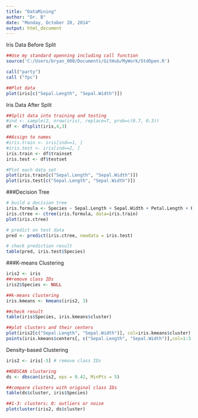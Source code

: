 ```yaml
---
title: "DataMining"
author: "Dr. B"
date: "Monday, October 20, 2014"
output: html_document
---
```

Iris Data Before Split
```r
##Use my standard openning including call function
source('C:/Users/bryan_000/Documents/GitHub/MyWork/StdOpen.R')

call("party")
call ("fpc")

##Plot data 
plot(iris[c("Sepal.Length", "Sepal.Width")])
```

Iris Data After Split
```r
##Split data into training and testing 
#ind <- sample(2, nrow(iris), replace=T, prob=c(0.7, 0.3))
df <- dfsplit(iris,4,3)

##Assign to names
#iris.train <- iris[ind==1, ]
#iris.test <- iris[ind==2, ]
iris.train <- df$trainset
iris.test <- df$testset

#Plot each data set
plot(iris.train[c("Sepal.Length", "Sepal.Width")])
plot(iris.test[c("Sepal.Length", "Sepal.Width")])
```

###Decision Tree
```r
# build a decision tree
iris.formula <- Species ~ Sepal.Length + Sepal.Width + Petal.Length + Petal.Width
iris.ctree <- ctree(iris.formula, data=iris.train)
plot(iris.ctree)
```


```r
# predict on test data
pred <- predict(iris.ctree, newdata = iris.test)

# check prediction result
table(pred, iris.test$Species)
```

###K-means Clustering
```r
iris2 <- iris
##remove class IDs
iris2$Species <- NULL

##k-means clustering
iris.kmeans <- kmeans(iris2, 3)

##check result
table(iris$Species, iris.kmeans$cluster)

##plot clusters and their centers
plot(iris2[c("Sepal.Length", "Sepal.Width")], col=iris.kmeans$cluster)
points(iris.kmeans$centers[, c("Sepal.Length", "Sepal.Width")],col=1:3, pch="*", cex=5)
```

Density-based Clustering
```r
iris2 <- iris[-5] # remove class IDs

##DBSCAN clustering
ds <- dbscan(iris2, eps = 0.42, MinPts = 5)

##compare clusters with original class IDs
table(ds$cluster, iris$Species)

##1-3: clusters; 0: outliers or noise
plotcluster(iris2, ds$cluster)
```